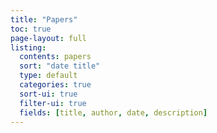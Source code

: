 ```yaml
---
title: "Papers"
toc: true
page-layout: full
listing:
  contents: papers
  sort: "date title"
  type: default
  categories: true
  sort-ui: true
  filter-ui: true
  fields: [title, author, date, description]
---
```

